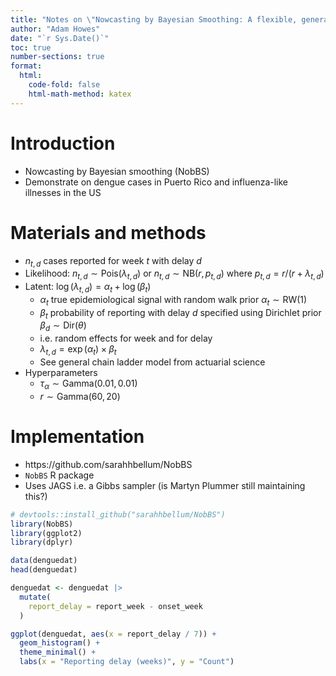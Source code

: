 ```yaml
---
title: "Notes on \"Nowcasting by Bayesian Smoothing: A flexible, generalizable model for real-time epidemic tracking\""
author: "Adam Howes"
date: "`r Sys.Date()`"
toc: true
number-sections: true
format: 
  html: 
    code-fold: false
    html-math-method: katex
---
```


# Introduction

* Nowcasting by Bayesian smoothing (NobBS)
* Demonstrate on dengue cases in Puerto Rico and influenza-like illnesses in the US

# Materials and methods

* $n_{t, d}$ cases reported for week $t$ with delay $d$
* Likelihood: $n_{t, d} \sim \text{Pois}(\lambda_{t, d})$ or $n_{t, d} \sim \text{NB}(r, p_{t, d})$ where $p_{t, d} = r / (r + \lambda_{t, d})$
* Latent: $\log(\lambda_{t, d}) = \alpha_t + \log(\beta_t)$
  * $\alpha_t$ true epidemiological signal with random walk prior $\alpha_t \sim \text{RW}(1)$
  * $\beta_t$ probability of reporting with delay $d$ specified using Dirichlet prior $\beta_d \sim \text{Dir}(\theta)$
  * i.e. random effects for week and for delay
  * $\lambda_{t, d} = \exp(\alpha_t) \times \beta_t$
  * See general chain ladder model from actuarial science
* Hyperparameters
  * $\tau_\alpha \sim \text{Gamma}(0.01, 0.01)$
  * $r \sim \text{Gamma}(60, 20)$
  
# Implementation

* https://github.com/sarahhbellum/NobBS
* `NobBS` R package
* Uses JAGS i.e. a Gibbs sampler (is Martyn Plummer still maintaining this?)


```r
# devtools::install_github("sarahhbellum/NobBS")
library(NobBS)
library(ggplot2)
library(dplyr)

data(denguedat)
head(denguedat)

denguedat <- denguedat |>
  mutate(
    report_delay = report_week - onset_week
  )
```

```r
ggplot(denguedat, aes(x = report_delay / 7)) +
  geom_histogram() +
  theme_minimal() +
  labs(x = "Reporting delay (weeks)", y = "Count")
```